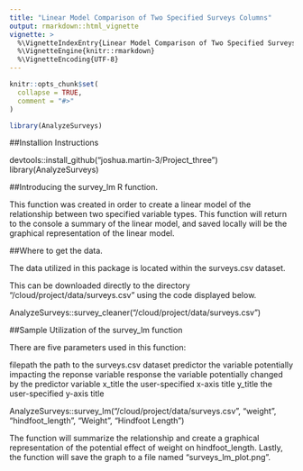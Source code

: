 ```yaml
---
title: "Linear Model Comparison of Two Specified Surveys Columns"
output: rmarkdown::html_vignette
vignette: >
  %\VignetteIndexEntry{Linear Model Comparison of Two Specified Surveys Columns}
  %\VignetteEngine{knitr::rmarkdown}
  %\VignetteEncoding{UTF-8}
---
```


```r
knitr::opts_chunk$set(
  collapse = TRUE,
  comment = "#>"
)
```

```r
library(AnalyzeSurveys)
```

##Installion Instructions

devtools::install_github("joshua.martin-3/Project_three")
library(AnalyzeSurveys)

##Introducing the survey_lm R function.

This function was created in order to create a linear model of the relationship between two specified variable types. This function will return to the console a summary of the linear model, and saved locally will be the graphical representation of the linear model.

##Where to get the data.

The data utilized in this package is located within the surveys.csv dataset.

This can be downloaded directly to the directory "/cloud/project/data/surveys.csv" using the code displayed below.

AnalyzeSurveys::survey_cleaner("/cloud/project/data/surveys.csv")

##Sample Utilization of the survey_lm function

There are five parameters used in this function:

filepath the path to the surveys.csv dataset
predictor the variable potentially impacting the reponse variable
response the variable potentially changed by the predictor variable
x_title the user-specified x-axis title
y_title the user-specified y-axis title

AnalyzeSurveys::survey_lm("/cloud/project/data/surveys.csv", "weight", "hindfoot_length", "Weight", "Hindfoot Length")

The function will summarize the relationship and create a graphical representation of the potential effect of weight on hindfoot_length. Lastly, the function will save the graph to a file named "surveys_lm_plot.png".


